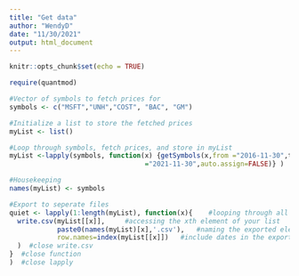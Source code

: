 ```yaml
---
title: "Get data"
author: "WendyD"
date: "11/30/2021"
output: html_document
---
```


```r
knitr::opts_chunk$set(echo = TRUE)
```



```r
require(quantmod)

#Vector of symbols to fetch prices for
symbols <- c("MSFT","UNH","COST", "BAC", "GM")

#Initialize a list to store the fetched prices
myList <- list()

#Loop through symbols, fetch prices, and store in myList
myList <-lapply(symbols, function(x) {getSymbols(x,from ="2016-11-30",to
                                  ="2021-11-30",auto.assign=FALSE)} )

#Housekeeping
names(myList) <- symbols

#Export to seperate files
quiet <- lapply(1:length(myList), function(x){    #looping through all elements of your list
  write.csv(myList[[x]],     #accessing the xth element of your list
            paste0(names(myList)[x],'.csv'),   #naming the exported element
            row.names=index(myList[[x]])   #include dates in the export
  )  #close write.csv
}  #close function
)  #close lapply

```